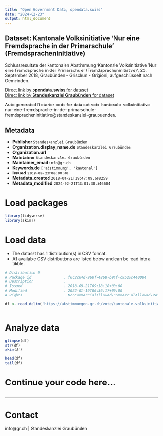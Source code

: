 ```yaml
---
title: "Open Government Data, opendata.swiss"
date: "2024-02-23"
output: html_document
---
```


## Dataset: Kantonale Volksinitiative 'Nur eine Fremdsprache in der Primarschule' (Fremdspracheninitiative)

Schlussresultate der kantonalen Abstimmung 'Kantonale Volksinitiative 'Nur eine Fremdsprache in der Primarschule' (Fremdspracheninitiative)', 23. September 2018, Graubünden - Grischun - Grigioni, aufgeschlüsselt nach Gemeinden.

[Direct link by **opendata.swiss** for dataset](https://opendata.swiss/de/dataset/kantonale-volksinitiative-nur-eine-fremdsprache-in-der-primarschule-fremdspracheninitiative)<br>
[Direct link by **Standeskanzlei Graubünden** for dataset](https://abstimmungen.gr.ch/vote/kantonale-volksinitiative-nur-eine-fremdsprache-in-der-primarschule-fremdspracheninitiative/data)

Auto generated R starter code for data set vote-kantonale-volksinitiative-nur-eine-fremdsprache-in-der-primarschule-fremdspracheninitiative@standeskanzlei-graubuenden.

## Metadata

- **Publisher** `Standeskanzlei Graubünden`
- **Organization.display_name.de** `Standeskanzlei Graubünden`
- **Organization.url** ``
- **Maintainer** `Standeskanzlei Graubünden`
- **Maintainer_email** `info@gr.ch`
- **Keywords.de** `['abstimmung', 'kantonal']`
- **Issued** `2018-09-23T00:00:00`
- **Metadata_created** `2018-08-21T19:47:09.698259`
- **Metadata_modified** `2024-02-21T18:01:38.546604`


# Load packages

```r

library(tidyverse)
library(skimr)

```

# Load data

-   The dataset has 1 distribution(s) in CSV format.
-   All available CSV distributions are listed below and can be read into a tibble.

```r

# Distribution 0
# Package_id               : f6c2c04d-960f-4868-b94f-c952ac440004
# Description              : 
# Issued                   : 2018-08-21T09:18:18+00:00
# Modified                 : 2022-01-19T06:36:17+00:00
# Rights                   : NonCommercialAllowed-CommercialAllowed-ReferenceRequired

df <- read_delim('https://abstimmungen.gr.ch/vote/kantonale-volksinitiative-nur-eine-fremdsprache-in-der-primarschule-fremdspracheninitiative/data-csv')



```

# Analyze data

```r

glimpse(df)
str(df)
skim(df)

head(df)
tail(df)

```

# Continue your code here...

```r

```

------------------------------------------------------------------------

# Contact

info@gr.ch | Standeskanzlei Graubünden
